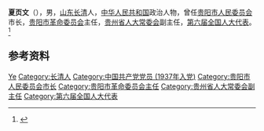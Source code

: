 '''夏页文'''（{{bd|1917年||1988年}}），男，[[山东|山东]][[长清|长清]]人，[[中华人民共和国|中华人民共和国]]政治人物，曾任[[贵阳市人民委员会|贵阳市人民委员会]]市长，[[贵阳市革命委员会|贵阳市革命委员会]]主任，[[贵州省人大常委会|贵州省人大常委会]]副主任，[[第六届全国人大代表|第六届全国人大代表]]。<ref>{{Cite book|title=贵州百科全书|author=孙淦, 庹文升, 何仁仲主编|publisher=中国大百科全书出版社|year=2005|isbn=9787500074069|location=贵阳|pages=}}</ref>

== 参考资料 ==
{{reflist}}

{{中国人物小作品}}
{{贵阳市市长}}

{{Authority control}}
{{DEFAULTSORT:Xia夏}}
[[Category:夏姓|Ye]]
[[Category:长清人|Category:长清人]]
[[Category:中国共产党党员_(1937年入党)|Category:中国共产党党员 (1937年入党)]]
[[Category:贵阳市人民委员会市长|Category:贵阳市人民委员会市长]]
[[Category:贵阳市革命委员会主任|Category:贵阳市革命委员会主任]]
[[Category:贵州省人大常委会副主任|Category:贵州省人大常委会副主任]]
[[Category:第六届全国人大代表|Category:第六届全国人大代表]]